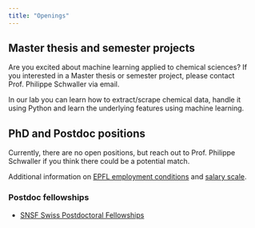 ```yaml
---
title: "Openings"
---
```


## Master thesis and semester projects

Are you excited about machine learning applied to chemical sciences? If you interested in a Master thesis or semester project, please contact Prof. Philippe Schwaller via email.

In our lab you can learn how to extract/scrape chemical data, handle it using Python and learn the underlying features using machine learning. 

## PhD and Postdoc positions

Currently, there are no open positions, but reach out to Prof. Philippe Schwaller if you think there could be a potential match. 

Additional information on [EPFL employment conditions](https://www.epfl.ch/about/working/working-at-epfl/employment-conditions/) and [salary scale](https://www.epfl.ch/campus/services/human-resources/en/basic-starting-salary-of-doctoral-assistants-and-postdocs/).

### Postdoc fellowships
- [SNSF Swiss Postdoctoral Fellowships](https://www.snf.ch/en/m1NtWp4nTELQixlu/funding/horizon-europe-swiss-postdoctoral-fellowships)